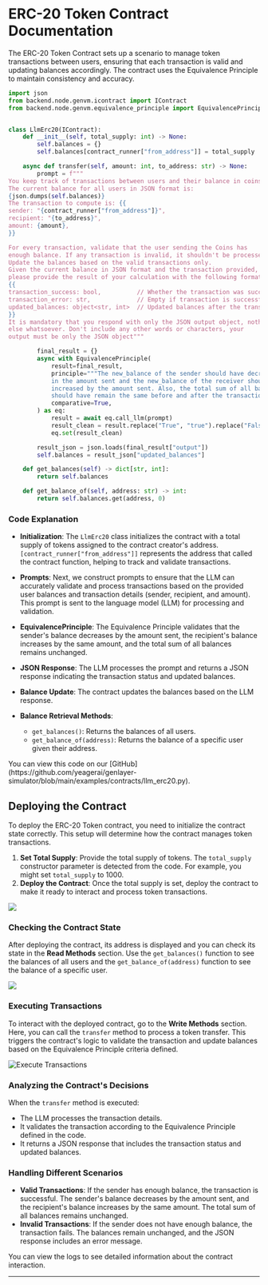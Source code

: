 
# ERC-20 Token Contract Documentation
The ERC-20 Token Contract sets up a scenario to manage token transactions between users, ensuring that each transaction is valid and updating balances accordingly. The contract uses the Equivalence Principle to maintain consistency and accuracy.

```python filename="llmErc20" copy
import json
from backend.node.genvm.icontract import IContract
from backend.node.genvm.equivalence_principle import EquivalencePrinciple


class LlmErc20(IContract):
    def __init__(self, total_supply: int) -> None:
        self.balances = {}
        self.balances[contract_runner["from_address"]] = total_supply

    async def transfer(self, amount: int, to_address: str) -> None:
        prompt = f"""
You keep track of transactions between users and their balance in coins. 
The current balance for all users in JSON format is:
{json.dumps(self.balances)}
The transaction to compute is: {{
sender: "{contract_runner["from_address"]}",
recipient: "{to_address}",
amount: {amount},
}}

For every transaction, validate that the user sending the Coins has 
enough balance. If any transaction is invalid, it shouldn't be processed. 
Update the balances based on the valid transactions only.
Given the current balance in JSON format and the transaction provided, 
please provide the result of your calculation with the following format:
{{
transaction_success: bool,          // Whether the transaction was successful
transaction_error: str,             // Empty if transaction is successful
updated_balances: object<str, int>  // Updated balances after the transaction
}}
It is mandatory that you respond with only the JSON output object, nothing 
else whatsoever. Don't include any other words or characters, your 
output must be only the JSON object"""

        final_result = {}
        async with EquivalencePrinciple(
            result=final_result,
            principle="""The new_balance of the sender should have decreased 
            in the amount sent and the new_balance of the receiver should have
            increased by the amount sent. Also, the total sum of all balances
            should have remain the same before and after the transaction""",
            comparative=True,
        ) as eq:
            result = await eq.call_llm(prompt)
            result_clean = result.replace("True", "true").replace("False", "false")
            eq.set(result_clean)

        result_json = json.loads(final_result["output"])
        self.balances = result_json["updated_balances"]

    def get_balances(self) -> dict[str, int]:
        return self.balances

    def get_balance_of(self, address: str) -> int:
        return self.balances.get(address, 0)
```

### Code Explanation

- **Initialization**: The `LlmErc20` class initializes the contract with a total supply of tokens assigned to the contract creator's address. `[contract_runner["from_address"]]` represents the address that called the contract function, helping to track and validate transactions.

- **Prompts**: Next, we construct prompts to ensure that the LLM can accurately validate and process transactions based on the provided user balances and transaction details (sender, recipient, and amount). This prompt is sent to the language model (LLM) for processing and validation.

- **EquivalencePrinciple**: The Equivalence Principle validates that the sender's balance decreases by the amount sent, the recipient's balance increases by the same amount, and the total sum of all balances remains unchanged.

- **JSON Response**: The LLM processes the prompt and returns a JSON response indicating the transaction status and updated balances.

- **Balance Update**: The contract updates the balances based on the LLM response.

- **Balance Retrieval Methods**:
  - `get_balances()`: Returns the balances of all users.
  - `get_balance_of(address)`: Returns the balance of a specific user given their address.

<Callout emoji="👾">
  You can view this code on our [GitHub](https://github.com/yeagerai/genlayer-simulator/blob/main/examples/contracts/llm_erc20.py).
</Callout>

## Deploying the Contract

To deploy the ERC-20 Token contract, you need to initialize the contract state correctly. This setup will determine how the contract manages token transactions.

1. **Set Total Supply**: Provide the total supply of tokens. The `total_supply` constructor parameter is detected from the code. For example, you might set `total_supply` to 1000.
2. **Deploy the Contract**: Once the total supply is set, deploy the contract to make it ready to interact and process token transactions.



<Image src="/erc-token-deploy.png" width={700} height={700} />

### Checking the Contract State

After deploying the contract, its address is displayed and you can check its state in the **Read Methods** section. Use the `get_balances()` function to see the balances of all users and the `get_balance_of(address)` function to see the balance of a specific user.

<Image src="/erc-token-contract-state.png" width={700} height={700} />

### Executing Transactions

To interact with the deployed contract, go to the **Write Methods** section. Here, you can call the `transfer` method to process a token transfer. This triggers the contract's logic to validate the transaction and update balances based on the Equivalence Principle criteria defined.

<Image src="/erc-token-execute-transaction.png" alt="Execute Transactions" width={700} height={700} />

### Analyzing the Contract's Decisions

When the `transfer` method is executed:

- The LLM processes the transaction details.
- It validates the transaction according to the Equivalence Principle defined in the code.
- It returns a JSON response that includes the transaction status and updated balances.

### Handling Different Scenarios

- **Valid Transactions**: If the sender has enough balance, the transaction is successful. The sender's balance decreases by the amount sent, and the recipient's balance increases by the same amount. The total sum of all balances remains unchanged.
- **Invalid Transactions**: If the sender does not have enough balance, the transaction fails. The balances remain unchanged, and the JSON response includes an error message.

You can view the logs to see detailed information about the contract interaction.

---

